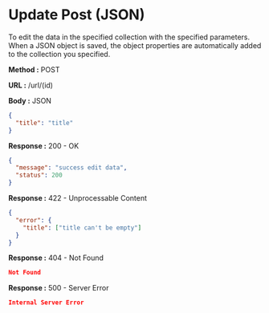 
# Update Post (JSON)

To edit the data in the specified collection with the specified parameters.
When a JSON object is saved, the object properties are automatically added to the collection you specified.

**Method :** <Badge variant="success">POST</Badge>

**URL :** <Badge variant="dark">/url/(id)</Badge>

**Body :** <Badge variant="purple">JSON</Badge>

```json
{
  "title": "title"
}
```

**Response :** <BadgeOutline variant="success">200 - OK</BadgeOutline>

```json
{
  "message": "success edit data",
  "status": 200
}
```

**Response :** <BadgeOutline variant="info">422 - Unprocessable Content</BadgeOutline>

```json
{
  "error": {
    "title": ["title can't be empty"]
  }
}
```

**Response :** <BadgeOutline variant="warning">404 - Not Found</BadgeOutline>

```json
Not Found
```

**Response :** <BadgeOutline variant="danger">500 - Server Error</BadgeOutline>

```json
Internal Server Error
```
